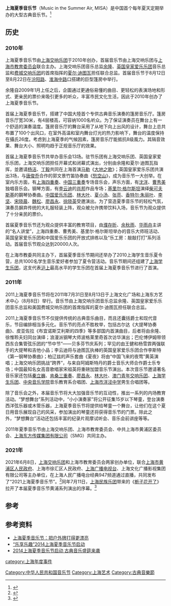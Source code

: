 {{Copypaste|time=2022-04-30T05:51:46+00:00}}
{{Newsrelease|time=2022-04-30T05:51:46+00:00}}
'''上海夏季音乐节'''（Music in the Summer Air, MISA）是中国首个每年夏天定期举办的大型古典音乐节。<ref>{{cite news |title=上海夏季音乐节开幕 编织城市“仲夏夜之梦”-中新网 |url=https://www.chinanews.com.cn/cul/2021/07-11/9517266.shtml |accessdate=2021-12-22 |work=中国新闻网 |archive-date=2021-12-22 |archive-url=https://web.archive.org/web/20211222023532/https://www.chinanews.com.cn/cul/2021/07-11/9517266.shtml }}</ref>

== 历史 ==
=== 2010年 ===
上海夏季音乐节由[[上海交响乐团|上海交响乐团]]于2010年创办，首届音乐节由上海交响乐团与[[上海市教育委员会|上海市教育委员会]]联合主办。上海交响乐团音乐总监[[余隆|余隆]]、[[英国皇家爱乐乐团|英国皇家爱乐乐团]]音乐总监和[[费城交响乐团|费城交响乐团]]的首席指挥的[[夏尔·迪图瓦|夏尔·迪图瓦]]担任联合总监。首届音乐节于8月12日至8月22日在[[汾阳路|汾阳路]]、[[淮海中路|淮海中路]]口搭建的巨型篷房中举行。

余隆自2009年1月上任之后，企圖通过更通俗易懂的曲目、更轻松的表演场地和形式、更亲民的票价来吸引更多的听众，丰富市民文化生活，因此于2010年创办了上海夏季音乐节。

首届上海夏季音乐节，搭建了中国大陸首个专供古典音乐演奏的篷房音乐厅。篷房音乐厅宽30米，有4层楼高，可容纳1000名听众。为了保证演奏员在舞台上有一个舒适的演奏温度。篷房音乐厅的舞台采用了从地下向上出风的设计，舞台上总共布置了100个出风口，在室外高温和室内舞台灯光的热力影响下，舞台的温度保持在攝氏26度。考虑到上海夏季的气候因素，篷房音乐厅能抵抗8级風力。其隔音效果、舞台大小、照明均趋于正规音乐厅的效果。

首届上海夏季音乐节共举办音乐会13场。驻节乐团有上海交响乐团、英国皇家爱乐乐团，上海交响乐团担任开幕式和闭幕式演出，分别由余隆和夏尔·迪图瓦指挥，並邀请[[杨洁|杨洁]]、[[丁毅|丁毅]]共同在上海首演[[古斯塔夫·馬勒|马勒]]《[[大地之歌|大地之歌]]》；英国皇家爱乐乐团共演出3场，与[[唐俊乔|唐俊乔]]合作的郭文景竹笛协奏曲《[[愁空山|愁空山]]》，成为音乐节一大创举。在室内乐方面，有[[上海四重奏|上海四重奏]]、[[中国三重奏|中国三重奏]]专场音乐会，声乐方面，有[[沈洋|沈洋]]、[[曹秀美|曹秀美]]独唱音乐会。钢琴方面，有[[李云迪|李云迪]]的[[肖邦|肖邦]]作品专场；[[基里尔·格尔斯坦|基里尔·格尔斯坦]]演绎[[柴可夫斯基|柴可夫斯基]]的鋼琴协奏曲。[[中国爱乐乐团|中国爱乐乐团]]、[[林大叶|林大叶]]、[[夏小汤|夏小汤]]、[[张亮|张亮]]、[[香特尔·朱丽叶|香特尔·朱丽叶]]、[[李坚|李坚]]、[[宋晓晨|宋晓晨]]、[[魏松|魏松]]、[[廖昌永|廖昌永]]、[[徐晓英|徐晓英]]受邀演出。为了营造夏季音乐节的轻松气氛，演奏员摒弃传统的大礼服轻装上阵，观众被允许携带饮料入场，音乐节为观众提供了十分亲民的票价。

首届夏季音乐节还为观众提供丰富的教育项目，由[[濮存昕|濮存昕]]、[[余秋雨|余秋雨]]、[[华雨舟|华雨舟]]主讲的“名人讲堂”，上海四重奏、曹秀美、基里尔·格尔斯坦举办的音乐大师班活动、英国皇家爱乐乐团和中国爱乐乐团的开放式排练以及“乐工房：敲敲打打”系列活动。首届音乐节观众达到20000人次。

在上海市教委共同主办下，首届夏季音乐节期间还举办了2010上海学生音乐夏令营，总共1000名学生音乐爱好者参加了夏令营活动。音乐节期间还组建了[[上海学生乐团|上海学生乐团]]，这支代表[[沪上|沪上]]最高水平的学生乐团在首届上海夏季音乐节进行了首演。

=== 2011年 ===
2011上海夏季音乐节将在2011年7月31日至8月13日于上海文化广场和上海东方艺术中心（8月8日）举行。音乐节由上海交响乐团音乐总监余隆、英国皇家爱乐乐团音乐总监和美国费城交响乐团的首席指挥的夏尔·迪图瓦担任联合总监。

2011上海夏季音乐节不仅提供传统的古典音乐曲目，而且还囊括爵士和现代音乐，节目编排相当多元化。音乐节的亮点不胜枚举，包括古尔达《大提琴协奏曲》、皮亚佐拉《布宜诺斯艾利斯的四季》等多部国内首演曲目，后者将由余隆、徐惟聆夫妇同台演绎；浪漫派钢琴大师波格莱里奇首次访华演出；巴伦博伊姆带领西东合集管弦乐团的“节中节”——贝多芬节庆系列；罕见的由王健和杨雪霏两强联手的大提琴和吉他小品；李云迪将与迪图瓦执棒的英国皇家爱乐乐团合作李斯特《第一钢琴协奏曲》；柏辽兹的声乐套曲《夏夜》将由“中国飞来的夜莺”黄英演唱；上海交响乐团挑战“跨界”，与来自阿姆斯特丹的爵士音乐大师合作爵士乐专场；中国最知名女高音歌唱家宋祖英将重磅加盟音乐节演出。本次音乐节邀请著名音乐家还包括[[秦立巍|秦立巍]]、[[肯桑三重奏|肯桑三重奏]]、[[廖昌永|廖昌永]]、[[林大叶|林大叶]]、[[澳门青年交响乐团|澳门青年交响乐团]]、[[上海学生乐团|上海学生乐团]]、[[中央音乐学院|中央音乐学院]]音乐教育系合唱团、[[上海市洋泾中学|上海市洋泾中学]]男生合唱团等。

除了音乐会之外，本届音乐节将大大加强音乐节的互动性，推出一系列的内场教育活动。“梦想舞台”系列活动中，“小小演奏家”将公开征集15岁以下琴童，登台演奏西洋弦乐器或木管乐器，上海夏季音乐节将提供给琴童一个舞台，让他们在这个夏日用音乐展现自己的风采，参加演出的琴童还将获得音乐节的门票。除此之外，“梦想舞台”活动还包括丰富的纪录片观摩试听会、音乐会前讲座等等。

2011年夏季音乐节由上海交响乐团、上海市教育委员会、中共上海市黄浦区委员会、[[上海东方传媒集团有限公司|上海东方传媒集团有限公司]]（SMG）共同主办。

=== 2021年 ===
2021年6月8日，[[上海交响乐团|上海交响乐团]]和上海市教育委员会两家创办单位，联合[[上海市黄浦区人民政府|上海市黄浦区人民政府]]、上海市徐汇区人民政府、[[上海广播电视台|上海广播电视台]]、上海文化广播影视集团有限公司等主办单位，在上海人民广播电台经典947频道通过直播，共同发布了“2021上海夏季音乐节”。<ref>{{cite news |title=2021上海夏季音乐节7月开启 23场演出共赴“仲夏夜之梦” |url=https://sh.cctv.com/2021/06/09/ARTITz89sBQcJtInivsoFz6G210609.shtml |accessdate=2021-12-22 |work=sh.cctv.com |archive-date=2021-12-22 |archive-url=https://web.archive.org/web/20211222023527/https://sh.cctv.com/2021/06/09/ARTITz89sBQcJtInivsoFz6G210609.shtml }}</ref>同年7月11日，[[上海民族乐团|上海民族乐团]]带来的《[[栀子花开了|栀子花开了]]》拉开了本届夏季音乐节黄浦系列演出的序幕。<ref>{{cite news |title=上海夏季音乐节正式启幕 在城市草坪“听”栀子花开 |url=http://sh.people.com.cn/n2/2021/0712/c350122-34816355.html |accessdate=2021-12-22 |work=人民网 |archive-date=2021-12-22 |archive-url=https://web.archive.org/web/20211222083627/http://sh.people.com.cn/n2/2021/0712/c350122-34816355.html }}</ref>

== 参考==
{{reflist}}
== 参考资料 ==
*[http://culture.ifeng.com/gundong/detail_2013_07/30/28044144_0.shtml 上海夏季音乐节：把户外牌打得更漂亮]{{Wayback|url=http://culture.ifeng.com/gundong/detail_2013_07/30/28044144_0.shtml |date=20190219042809 }}
*[https://archive.is/20140626183912/http://difang.gmw.cn/sh/2014-06/04/content_11505481.htm “乐享乐趣”2014上海夏季音乐节启动 ]
*[http://sh.qq.com/a/20140530/006296.htm 2014上海夏季音乐节启动 古典音乐盛筵来袭]{{Wayback|url=http://sh.qq.com/a/20140530/006296.htm |date=20160306075722 }}

[[Category:中华人民共和国音乐节|Category:中华人民共和国音乐节]]
[[Category:上海艺术|Category:上海艺术]]
[[Category:古典音樂節|Category:古典音樂節]]
[[category:上海年度事件|category:上海年度事件]]